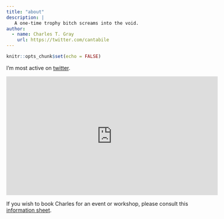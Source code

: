 ```yaml
---
title: "about"
description: |
   A one-time trophy bitch screams into the void.
author: 
  - name: Charles T. Gray
    url: https://twitter.com/cantabile
---
```


```r
knitr::opts_chunk$set(echo = FALSE)
```

I'm most active on [twitter](https://twitter.com/cantabile).

<iframe width="560" height="315" src="https://www.youtube.com/embed/o0Rqz8Hgacc" frameborder="0" allow="accelerometer; autoplay; encrypted-media; gyroscope; picture-in-picture" allowfullscreen></iframe>

If you wish to book Charles for an event or workshop, please consult this [information sheet](https://docs.google.com/document/d/134SWI5c3C9U3seC4ac0qoPE_kXKzP-_oSXx-uKz7jDo/edit?usp=sharing).